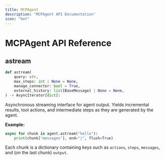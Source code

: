 ```yaml
---
title: MCPAgent
description: "MCPAgent API Documentation"
icon: "bot"
---
```


# MCPAgent API Reference

## astream

```python
def astream(
    query: str,
    max_steps: int | None = None,
    manage_connector: bool = True,
    external_history: list[BaseMessage] | None = None,
) -> AsyncIterator[dict]:
```

Asynchronous streaming interface for agent output. Yields incremental results, tool actions, and intermediate steps as they are generated by the agent.

**Example:**

```python
async for chunk in agent.astream("hello"):
    print(chunk["messages"], end="|", flush=True)
```

Each chunk is a dictionary containing keys such as `actions`, `steps`, `messages`, and (on the last chunk) `output`.
